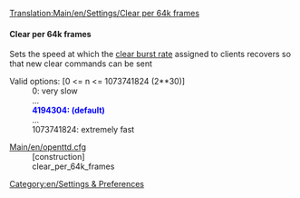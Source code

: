 [[Translation:Main/en/Settings/Clear per 64k frames]]
==== Clear per 64k frames ====
{{en/-}}{{en/Feature|1.1|align="right"|text=(since 1.1.0)}}

Sets the speed at which the [[Main/en/Settings/Clear frame burst|clear burst rate]] assigned to clients recovers so that new clear commands can be sent

;Valid options<nowiki>:</nowiki> [0 <= n <= 1073741824 (2**30)]
: 0: very slow
: ...
: <span style="color:blue">'''4194304: (default)'''</span>
: ...
: 1073741824: extremely fast

;[[Main/en/openttd.cfg]]
:[construction]
:clear_per_64k_frames

[[Category:en/Settings & Preferences]]